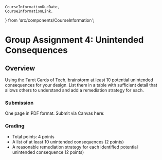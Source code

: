     CourseInformationDueDate,
    CourseInformationLink,
} from 'src/components/CourseInformation';

# Group Assignment 4: Unintended Consequences

## Overview
Using the Tarot Cards of Tech, brainstorm at least 10 potential unintended consequences 
for your design. List them in a table with sufficient detail that allows others 
to understand and add a remediation strategy for each. 


### Submission

<p><CourseInformationDueDate dueDateName='dueDateAssignment0' /></p>

One page in PDF format. Submit via Canvas here:

<p><CourseInformationLink linkName='linkCanvasAssignment0' /></p>

### Grading
- Total points: 4 points
- A list of at least 10 unintended consequences (2 points)
- A reasonable remediation strategy for each identified potential unintended consequence (2 points) 

